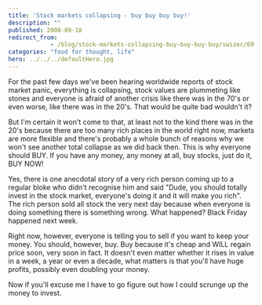 ```yaml
---
title: 'Stock markets collapsing - buy buy buy buy!'
description: ""
published: 2008-09-18
redirect_from: 
            - /blog/stock-markets-collapsing-buy-buy-buy-buy/swizec/69
categories: "food for thought, life"
hero: ../../../defaultHero.jpg
---
```

For the past few days we&#x27;ve been hearing worldwide reports of stock market panic, everything is collapsing, stock values are plummeting like stones and everyone is afraid of another crisis like there was in the 70&#x27;s or even worse, like there was in the 20&#x27;s. That would be quite bad wouldn&#x27;t it?

But I&#x27;m certain it won&#x27;t come to that, at least not to the kind there was in the 20&#x27;s because there are too many rich places in the world right now, markets are more flexible and there&#x27;s probably a whole bunch of reasons why we won&#x27;t see another total collapse as we did back then. This is why everyone should BUY. If you have any money, any money at all, buy stocks, just do it, BUY NOW!

Yes, there is one anecdotal story of a very rich person coming up to a regular bloke who didn&#x27;t recognise him and said &quot;Dude, you should totally invest in the stock market, everyone&#x27;s doing it and it will make you rich&quot;. The rich person sold all stock the very next day because when everyone is doing something there is something wrong. What happened? Black Friday happened next week.

Right now, however, everyone is telling you to sell if you want to keep your money. You should, however, buy. Buy because it&#x27;s cheap and WILL regain price soon, very soon in fact. It doesn&#x27;t even matter whether it rises in value in a week, a year or even a decade, what matters is that you&#x27;ll have huge profits, possibly even doubling your money.

Now if you&#x27;ll excuse me I have to go figure out how I could scrunge up the money to invest.